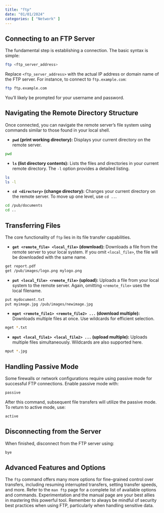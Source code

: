 ```yaml
---
title: "ftp"
date: "01/01/2024"
categories: [ "Network" ]
---
```

## Connecting to an FTP Server

The fundamental step is establishing a connection. The basic syntax is simple:

```bash
ftp <ftp_server_address>
```

Replace `<ftp_server_address>` with the actual IP address or domain name of the FTP server.  For instance, to connect to `ftp.example.com`:

```bash
ftp ftp.example.com
```

You'll likely be prompted for your username and password.


## Navigating the Remote Directory Structure

Once connected, you can navigate the remote server's file system using commands similar to those found in your local shell.

* **`pwd` (print working directory):** Displays your current directory on the remote server.

```bash
pwd
```

* **`ls` (list directory contents):** Lists the files and directories in your current remote directory.  The `-l` option provides a detailed listing.

```bash
ls
ls -l
```

* **`cd <directory>` (change directory):** Changes your current directory on the remote server.  To move up one level, use `cd ..`.

```bash
cd /pub/documents
cd ..
```


## Transferring Files

The core functionality of `ftp` lies in its file transfer capabilities.

* **`get <remote_file> <local_file>` (download):** Downloads a file from the remote server to your local system.  If you omit `<local_file>`, the file will be downloaded with the same name.

```bash
get report.pdf
get /pub/images/logo.png mylogo.png
```

* **`put <local_file> <remote_file>` (upload):** Uploads a file from your local system to the remote server.  Again, omitting `<remote_file>` uses the local filename.

```bash
put mydocument.txt
put myimage.jpg /pub/images/newimage.jpg
```

* **`mget <remote_file1> <remote_file2> ...` (download multiple):** Downloads multiple files at once.  Use wildcards for efficient selection.

```bash
mget *.txt
```

* **`mput <local_file1> <local_file2> ...` (upload multiple):** Uploads multiple files simultaneously. Wildcards are also supported here.

```bash
mput *.jpg
```


##  Handling Passive Mode

Some firewalls or network configurations require using passive mode for successful FTP connections.  Enable passive mode with:

```bash
passive
```

After this command, subsequent file transfers will utilize the passive mode.  To return to active mode, use:

```bash
active
```


##  Disconnecting from the Server

When finished, disconnect from the FTP server using:

```bash
bye
```


##  Advanced Features and Options

The `ftp` command offers many more options for fine-grained control over transfers, including resuming interrupted transfers, setting transfer speeds, and more. Refer to the `man ftp` page for a complete list of available options and commands.  Experimentation and the manual page are your best allies in mastering this powerful tool.  Remember to always be mindful of security best practices when using FTP, particularly when handling sensitive data.

